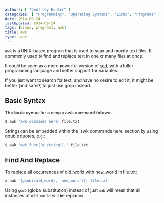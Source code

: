 ```yaml
---
authors: [ "Geoffrey Hunter" ]
categories: [ "Programming", "Operating Systems", "Linux", "Programs" ]
date: 2014-09-24
lastUpdated: 2014-09-24
tags: [Linux, programs, awk]
title: awk
type: page
---
```



`awk` is a UNIX-based program that is used to scan and modify text files. It commonly used to find and replace text in one or many files at once.

It could be seen as a more powerful version of [sed](/programming/operating-systems/linux/programs/sed), with a fuller programming language and better support for variables.

<Aside type="note">
If you just want to search for text, and have no desire to edit it, it might be better (and safer!) to just use grep instead.
</Aside>

## Basic Syntax

The basic syntax for a simple awk command follows:

```sh    
$ awk 'awk commands here' file.txt
```

Strings can be embedded within the 'awk commands here' section by using double quotes, e.g.:

```sh
$ awk 'awk_func("a string");' file.txt
```

## Find And Replace

To replace all occurrences of old_world with new_world in file.txt:

```sh    
$ awk '{gsub(/old_word/, "new_word")}; file.txt'
```

Using `gsub` (global substitution) instead of just `sub` will mean that all instances of `old_world` will be replaced.
